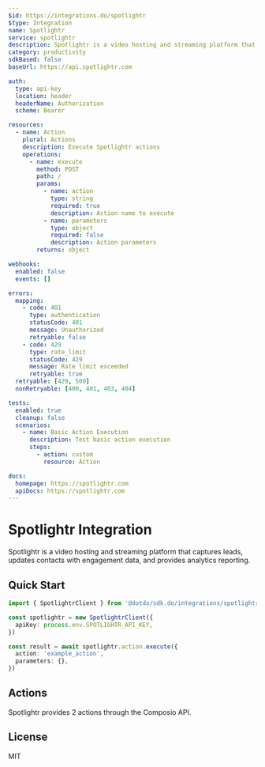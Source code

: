 ```yaml
---
$id: https://integrations.do/spotlightr
$type: Integration
name: Spotlightr
service: spotlightr
description: Spotlightr is a video hosting and streaming platform that captures leads, updates contacts with engagement data, and provides analytics reporting.
category: productivity
sdkBased: false
baseUrl: https://api.spotlightr.com

auth:
  type: api-key
  location: header
  headerName: Authorization
  scheme: Bearer

resources:
  - name: Action
    plural: Actions
    description: Execute Spotlightr actions
    operations:
      - name: execute
        method: POST
        path: /
        params:
          - name: action
            type: string
            required: true
            description: Action name to execute
          - name: parameters
            type: object
            required: false
            description: Action parameters
        returns: object

webhooks:
  enabled: false
  events: []

errors:
  mapping:
    - code: 401
      type: authentication
      statusCode: 401
      message: Unauthorized
      retryable: false
    - code: 429
      type: rate_limit
      statusCode: 429
      message: Rate limit exceeded
      retryable: true
  retryable: [429, 500]
  nonRetryable: [400, 401, 403, 404]

tests:
  enabled: true
  cleanup: false
  scenarios:
    - name: Basic Action Execution
      description: Test basic action execution
      steps:
        - action: custom
          resource: Action

docs:
  homepage: https://spotlightr.com
  apiDocs: https://spotlightr.com
---
```


# Spotlightr Integration

Spotlightr is a video hosting and streaming platform that captures leads, updates contacts with engagement data, and provides analytics reporting.

## Quick Start

```typescript
import { SpotlightrClient } from '@dotdo/sdk.do/integrations/spotlightr'

const spotlightr = new SpotlightrClient({
  apiKey: process.env.SPOTLIGHTR_API_KEY,
})

const result = await spotlightr.action.execute({
  action: 'example_action',
  parameters: {},
})
```

## Actions

Spotlightr provides 2 actions through the Composio API.

## License

MIT

